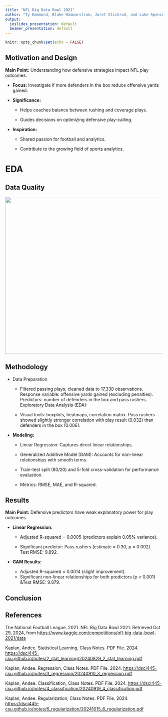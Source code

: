 ```yaml
---
title: "NFL Big Data Bowl 2021"
author: "Ty Hammond, Blake Hammarstrom, Jaret Stickrod, and Luke Spencer"
output:
  ioslides_presentation: default
  beamer_presentation: default
---
```


```r
knitr::opts_chunk$set(echo = FALSE)
```

## Motivation and Design

**Main Point:** Understanding how defensive strategies impact NFL play outcomes.

-   **Focus:** Investigate if more defenders in the box reduce offensive yards gained.

-   **Significance:**

    -   Helps coaches balance between rushing and coverage plays.

    -   Guides decisions on optimizing defensive play-calling.

-   **Inspiration:**

    -   Shared passion for football and analytics.

    -   Contribute to the growing field of sports analytics.

# EDA

## Data Quality

<img src="Data Quality 445.png" width="700" height="500"/>

## Methodology

-   Data Preparation

    -   Filtered passing plays; cleaned data to 17,330 observations. Response variable: offensive yards gained (excluding penalties). Predictors: number of defenders in the box and pass rushers. Exploratory Data Analysis (EDA):

    -   Visual tools: boxplots, heatmaps, correlation matrix. Pass rushers showed slightly stronger correlation with play result (0.032) than defenders in the box (0.006).

-   **Modeling:**

    -   Linear Regression: Captures direct linear relationships.

    -   Generalized Additive Model (GAM): Accounts for non-linear relationships with smooth terms.

    -   Train-test split (80/20) and 5-fold cross-validation for performance evaluation.

    -   Metrics: RMSE, MAE, and R-squared.

## Results

**Main Point:** Defensive predictors have weak explanatory power for play outcomes.

-   **Linear Regression:**

    -   Adjusted R-squared = 0.0005 (predictors explain 0.05% variance).

    -   Significant predictor: Pass rushers (estimate = 0.30, p = 0.002).\
        Test RMSE: 9.892.

-   **GAM Results:**

    -   Adjusted R-squared = 0.0014 (slight improvement).\
    -   Significant non-linear relationships for both predictors (p \< 0.001) &Test RMSE: 9.879.

## Conclusion

## References

The National Football League. 2021. NFL Big Data Bowl 2021. Retrieved Oct 29, 2024, from <https://www.kaggle.com/competitions/nfl-big-data-bowl-2021/data>

Kaplan, Andee. Statistical Learning, Class Notes. PDF File. 2024. <https://dsci445-csu.github.io/notes/2_stat_learning/20240829_2_stat_learning.pdf>

Kaplan, Andee. Regression, Class Notes. PDF File. 2024. <https://dsci445-csu.github.io/notes/3_regression/20240910_3_regression.pdf>

Kaplan, Andee. Classification, Class Notes. PDF File. 2024. <https://dsci445-csu.github.io/notes/4_classification/20240919_4_classification.pdf>

Kaplan, Andee. Regularization, Class Notes. PDF File. 2024. <https://dsci445-csu.github.io/notes/6_regularization/20241015_6_regularization.pdf>
